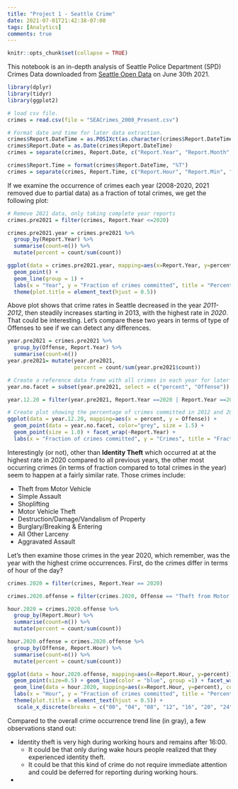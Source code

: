 ```yaml
---
title: "Project 1 - Seattle Crime"
date: 2021-07-01T21:42:38-07:00
tags: [Analytics]
comments: true
---
```


```r
knitr::opts_chunk$set(collapse = TRUE)
```

This notebook is an in-depth analysis of Seattle Police Department (SPD) Crimes Data downloaded from [Seattle Open Data](https://data.seattle.gov/Public-Safety/SPD-Crime-Data-2008-Present/tazs-3rd5) on June 30th 2021. 


```r
library(dplyr)
library(tidyr)
library(ggplot2)
```

```r
# load csv file.
crimes = read.csv(file = "SEACrimes_2008_Present.csv")
```

```r
# Format date and time for later data extraction.
crimes$Report.DateTime = as.POSIXct(as.character(crimes$Report.DateTime), format =  "%m/%d/%Y %H:%M")
crimes$Report.Date = as.Date(crimes$Report.DateTime)
crimes = separate(crimes, Report.Date, c("Report.Year", "Report.Month", "Report.Day"), sep = "[-]")

crimes$Report.Time = format(crimes$Report.DateTime, "%T")
crimes = separate(crimes, Report.Time, c("Report.Hour", "Report.Min", "Report.Sec"), sep = "[:]")
```

If we examine the occurrence of crimes each year (2008-2020, 2021 removed due to partial data) as a fraction of total crimes, we get the following plot:

```r
# Remove 2021 data, only taking complete year reports
crimes.pre2021 = filter(crimes, Report.Year <=2020)

crimes.pre2021.year = crimes.pre2021 %>% 
  group_by(Report.Year) %>% 
  summarise(count=n()) %>% 
  mutate(percent = count/sum(count))

ggplot(data = crimes.pre2021.year, mapping=aes(x=Report.Year, y=percent)) + 
  geom_point() +
  geom_line(group = 1) +
  labs(x = "Year", y = "Fraction of crimes committed", title = "Percentage of crimes committed each year") +
  theme(plot.title = element_text(hjust = 0.5))
```

Above plot shows that crime rates in Seattle decreased in the year *2011-2012*, then steadily increases starting in 2013, with the highest rate in *2020*. That could be interesting. Let's compare these two years in terms of type of Offenses to see if we can detect any differences.

```r

year.pre2021 = crimes.pre2021 %>% 
  group_by(Offense, Report.Year) %>% 
  summarise(count=n())
year.pre2021= mutate(year.pre2021,
                     percent = count/sum(year.pre2021$count))

# Create a reference data frame with all crimes in each year for later comparison.
year.no.facet = subset(year.pre2021, select = c("percent", "Offense"))

year.12.20 = filter(year.pre2021, Report.Year ==2020 | Report.Year ==2012)

# Create plot showing the percentage of crimes committed in 2012 and 2020 respective to all crimes in the same year
ggplot(data = year.12.20, mapping=aes(x = percent, y = Offense)) + 
  geom_point(data = year.no.facet, color="grey", size = 1.5) +
  geom_point(size = 1.0) + facet_wrap(~Report.Year) +
  labs(x = "Fraction of crimes committed", y = "Crimes", title = "Fraction of crimes committed in 2012 and 2020 by offense type") + theme(plot.title = element_text(hjust = 0))

```

Interestingly (or not), other than **Identity Theft** which occurred at at the highest rate in 2020 compared to all previous years, the other most occurring crimes (in terms of fraction compared to total crimes in the year) seem to happen at a fairly similar rate. Those crimes include:

- Theft from Motor Vehicle
- Simple Assault
- Shoplifting
- Motor Vehicle Theft
- Destruction/Damage/Vandalism of Property
- Burglary/Breaking & Entering
- All Other Larceny
- Aggravated Assault

Let's then examine those crimes in the year 2020, which remember, was the year with the highest crime occurrences.
First, do the crimes differ in terms of hour of the day?

```r

crimes.2020 = filter(crimes, Report.Year == 2020)

crimes.2020.offense = filter(crimes.2020, Offense == "Theft from Motor Vehicle" | Offense == "Simple Assault" | Offense == "Motor Vehicle Theft" | Offense == "Identity Theft" | Offense == "Destruction/Damage/Vandalism of Property" | Offense == "Burglary/Breaking & Entering" | Offense == "All Other Larceny")

hour.2020 = crimes.2020.offense %>% 
  group_by(Report.Hour) %>% 
  summarise(count=n()) %>% 
  mutate(percent = count/sum(count))

hour.2020.offense = crimes.2020.offense %>% 
  group_by(Offense, Report.Hour) %>% 
  summarise(count=n()) %>% 
  mutate(percent = count/sum(count))

ggplot(data = hour.2020.offense, mapping=aes(x=Report.Hour, y=percent)) + 
  geom_point(size=0.5) + geom_line(color = "blue", group =1) + facet_wrap("Offense", ncol = 2) + 
  geom_line(data = hour.2020, mapping=aes(x=Report.Hour, y=percent), color = "grey", group=1) +
  labs(x = "Hour", y = "Fraction of crimes committed", title = "Percentage of crimes committed each hour by offense type") + 
  theme(plot.title = element_text(hjust = 0.5)) + 
   scale_x_discrete(breaks = c("00", "04", "08", "12", "16", "20", "24"), labels = c("0", "4", "8", "12", "16", "20", "24"))
```

Compared to the overall crime occurrence trend line (in gray), a few observations stand out:

- Identity theft is very high during working hours and remains after 16:00.
  + It could be that only during wake hours people realized that they experienced identity theft.
  + It could be that this kind of crime do not require immediate attention and could be deferred for reporting during working hours.
  
- 